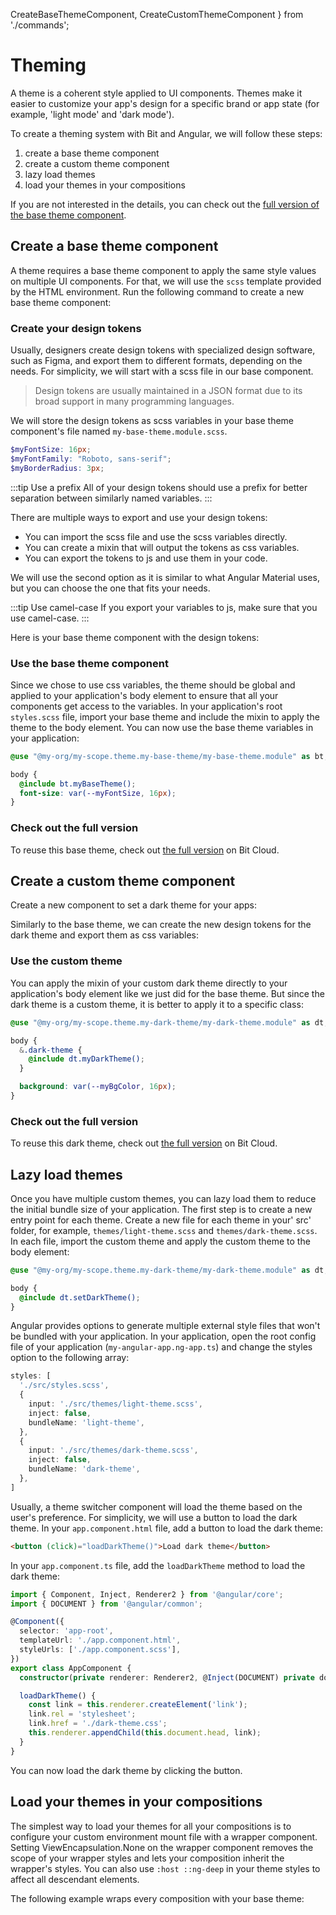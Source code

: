   CreateBaseThemeComponent,
  CreateCustomThemeComponent
} from './commands';

# Theming

A theme is a coherent style applied to UI components.
Themes make it easier to customize your app's design for a specific brand or app state (for example, 'light mode' and 'dark mode').

To create a theming system with Bit and Angular, we will follow these steps:
1. create a base theme component
2. create a custom theme component
3. lazy load themes
4. load your themes in your compositions

If you are not interested in the details, you can check out the [full version of the base theme component](https://bit.cloud/learnbit-angular/design-system/theme/my-base-theme).

## Create a base theme component

A theme requires a base theme component to apply the same style values on multiple UI components.
For that, we will use the `scss` template provided by the HTML environment.
Run the following command to create a new base theme component:

<CreateBaseThemeComponent />


### Create your design tokens

Usually, designers create design tokens with specialized design software, such as Figma, and export them to different formats, depending on the needs. For simplicity, we will start with a scss file in our base component.

> Design tokens are usually maintained in a JSON format due to its broad support in many programming languages.

We will store the design tokens as scss variables in your base theme component's file named `my-base-theme.module.scss`.

```scss
$myFontSize: 16px;
$myFontFamily: "Roboto, sans-serif";
$myBorderRadius: 3px;
```

:::tip Use a prefix
All of your design tokens should use a prefix for better separation between similarly named variables.
:::

There are multiple ways to export and use your design tokens:
- You can import the scss file and use the scss variables directly.
- You can create a mixin that will output the tokens as css variables.
- You can export the tokens to js and use them in your code.

We will use the second option as it is similar to what Angular Material uses, but you can choose the one that fits your needs.

:::tip Use camel-case
If you export your variables to js, make sure that you use camel-case.
:::

Here is your base theme component with the design tokens:

<MyBaseThemeTabs />

### Use the base theme component
Since we chose to use css variables, the theme should be global and applied to your application's body element to ensure that all your components get access to the variables.
In your application's root `styles.scss` file, import your base theme and include the mixin to apply the theme to the body element. You can now use the base theme variables in your application:
```scss
@use "@my-org/my-scope.theme.my-base-theme/my-base-theme.module" as bt;

body {
  @include bt.myBaseTheme();
  font-size: var(--myFontSize, 16px);
}
```

### Check out the full version

To reuse this base theme, check out [the full version](https://bit.cloud/learnbit-angular/design-system/theme/my-base-theme) on Bit Cloud.

## Create a custom theme component

Create a new component to set a dark theme for your apps:

<CreateCustomThemeComponent />

Similarly to the base theme, we can create the new design tokens for the dark theme and export them as css variables:

<MyDarkThemeTabs />

### Use the custom theme
You can apply the mixin of your custom dark theme directly to your application's body element like we just did for the base theme.
But since the dark theme is a custom theme, it is better to apply it to a specific class:

```scss
@use "@my-org/my-scope.theme.my-dark-theme/my-dark-theme.module" as dt;

body {
  &.dark-theme {
    @include dt.myDarkTheme();
  }

  background: var(--myBgColor, 16px);
}
```

### Check out the full version

To reuse this dark theme, check out [the full version](https://bit.cloud/learnbit-angular/design-system/theme/my-dark-theme) on Bit Cloud.

## Lazy load themes
Once you have multiple custom themes, you can lazy load them to reduce the initial bundle size of your application.
The first step is to create a new entry point for each theme. Create a new file for each theme in your' src' folder, for example, `themes/light-theme.scss` and `themes/dark-theme.scss`.
In each file, import the custom theme and apply the custom theme to the body element:
```scss
@use "@my-org/my-scope.theme.my-dark-theme/my-dark-theme.module" as dt;

body {
  @include dt.setDarkTheme();
}
```

Angular provides options to generate multiple external style files that won't be bundled with your application.
In your application, open the root config file of your application (`my-angular-app.ng-app.ts`) and change the styles option to the following array:

```ts
styles: [
  './src/styles.scss',
  {
    input: './src/themes/light-theme.scss',
    inject: false,
    bundleName: 'light-theme',
  },
  {
    input: './src/themes/dark-theme.scss',
    inject: false,
    bundleName: 'dark-theme',
  },
]
```

Usually, a theme switcher component will load the theme based on the user's preference. For simplicity, we will use a button to load the dark theme.
In your `app.component.html` file, add a button to load the dark theme:

```html
<button (click)="loadDarkTheme()">Load dark theme</button>
```

In your `app.component.ts` file, add the `loadDarkTheme` method to load the dark theme:

```ts
import { Component, Inject, Renderer2 } from '@angular/core';
import { DOCUMENT } from '@angular/common';

@Component({
  selector: 'app-root',
  templateUrl: './app.component.html',
  styleUrls: ['./app.component.scss'],
})
export class AppComponent {
  constructor(private renderer: Renderer2, @Inject(DOCUMENT) private document: Document) {}

  loadDarkTheme() {
    const link = this.renderer.createElement('link');
    link.rel = 'stylesheet';
    link.href = './dark-theme.css';
    this.renderer.appendChild(this.document.head, link);
  }
}
```

You can now load the dark theme by clicking the button.

## Load your themes in your compositions
The simplest way to load your themes for all your compositions is to configure your custom environment mount file with a wrapper component.
Setting ViewEncapsulation.None on the wrapper component removes the scope of your wrapper styles and lets your composition inherit the wrapper's styles.
You can also use `:host ::ng-deep` in your theme styles to affect all descendant elements.

The following example wraps every composition with your base theme:

<CompositionProviderExample />
